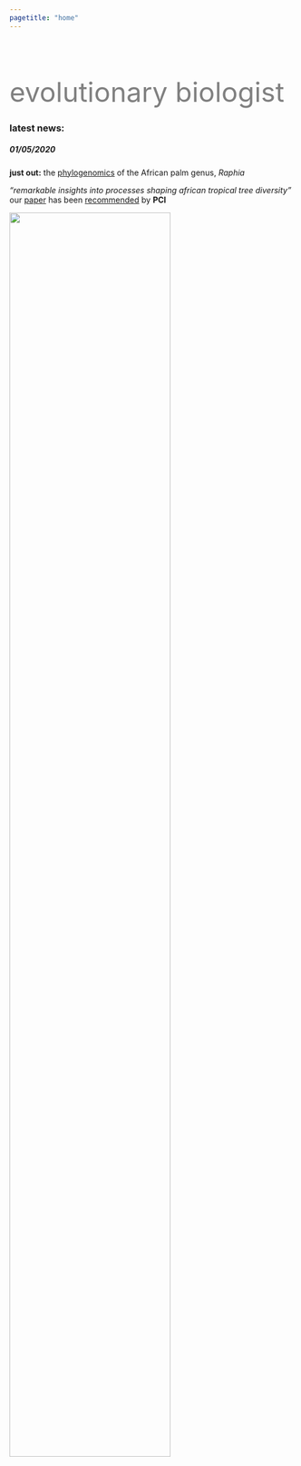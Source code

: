 ```yaml
---
pagetitle: "home"
---
```


<div class="col2" style="padding-top:50px">

<font size="60" color="grey" style="LINE-HEIGHT:60px">evolutionary biologist</font>

### latest news: 

##### *01/05/2020*

__just out:__ the [phylogenomics](https://doi.org/10.1038/s41598-019-52403-2) of the African palm genus, _Raphia_

_"remarkable insights into processes shaping african tropical tree diversity"_ our [paper](https://doi.org/10.1101/807727) has been [recommended](https://evolbiol.peercommunityin.org/public/rec?id=225&reviews=True) by __PCI__

<div id="me">
![](images/me_circle3.png){width=75% style="float:center padding:100px"}
</div>

</div>
